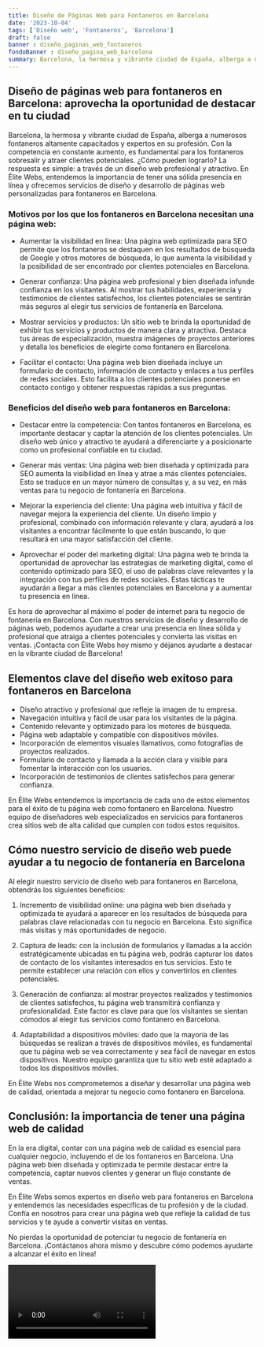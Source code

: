 ```yaml
---
title: Diseño de Páginas Web para Fontaneros en Barcelona
date: '2023-10-04'
tags: ['Diseño web', 'Fontaneros', 'Barcelona']
draft: false
banner : diseño_paginas_web_fontaneros
fondoBanner : diseño_pagina_web_barcelona
summary: Barcelona, la hermosa y vibrante ciudad de España, alberga a numerosos fontaneros altamente capacitados y expertos en su profesión. Con la competencia en constante aumento, es fundamental para los fontaneros sobresalir y atraer clientes potenciales. ¿Cómo pueden lograrlo? La respuesta es simple a través de un diseño web profesional y atractivo. En Élite Webs, entendemos la importancia de tener una sólida presencia en línea y ofrecemos servicios de diseño y desarrollo de páginas web personalizadas para fontaneros en Barcelona.
---
```


## Diseño de páginas web para fontaneros en Barcelona: aprovecha la oportunidad de destacar en tu ciudad

Barcelona, la hermosa y vibrante ciudad de España, alberga a numerosos fontaneros altamente capacitados y expertos en su profesión. Con la competencia en constante aumento, es fundamental para los fontaneros sobresalir y atraer clientes potenciales. ¿Cómo pueden lograrlo? La respuesta es simple: a través de un diseño web profesional y atractivo. En Élite Webs, entendemos la importancia de tener una sólida presencia en línea y ofrecemos servicios de diseño y desarrollo de páginas web personalizadas para fontaneros en Barcelona.

### Motivos por los que los fontaneros en Barcelona necesitan una página web:

- Aumentar la visibilidad en línea: Una página web optimizada para SEO permite que los fontaneros se destaquen en los resultados de búsqueda de Google y otros motores de búsqueda, lo que aumenta la visibilidad y la posibilidad de ser encontrado por clientes potenciales en Barcelona.

- Generar confianza: Una página web profesional y bien diseñada infunde confianza en los visitantes. Al mostrar tus habilidades, experiencia y testimonios de clientes satisfechos, los clientes potenciales se sentirán más seguros al elegir tus servicios de fontanería en Barcelona.

- Mostrar servicios y productos: Un sitio web te brinda la oportunidad de exhibir tus servicios y productos de manera clara y atractiva. Destaca tus áreas de especialización, muestra imágenes de proyectos anteriores y detalla los beneficios de elegirte como fontanero en Barcelona.

- Facilitar el contacto: Una página web bien diseñada incluye un formulario de contacto, información de contacto y enlaces a tus perfiles de redes sociales. Esto facilita a los clientes potenciales ponerse en contacto contigo y obtener respuestas rápidas a sus preguntas.

### Beneficios del diseño web para fontaneros en Barcelona:

- Destacar entre la competencia: Con tantos fontaneros en Barcelona, es importante destacar y captar la atención de los clientes potenciales. Un diseño web único y atractivo te ayudará a diferenciarte y a posicionarte como un profesional confiable en tu ciudad.

- Generar más ventas: Una página web bien diseñada y optimizada para SEO aumenta la visibilidad en línea y atrae a más clientes potenciales. Esto se traduce en un mayor número de consultas y, a su vez, en más ventas para tu negocio de fontanería en Barcelona.

- Mejorar la experiencia del cliente: Una página web intuitiva y fácil de navegar mejora la experiencia del cliente. Un diseño limpio y profesional, combinado con información relevante y clara, ayudará a los visitantes a encontrar fácilmente lo que están buscando, lo que resultará en una mayor satisfacción del cliente.

- Aprovechar el poder del marketing digital: Una página web te brinda la oportunidad de aprovechar las estrategias de marketing digital, como el contenido optimizado para SEO, el uso de palabras clave relevantes y la integración con tus perfiles de redes sociales. Estas tácticas te ayudarán a llegar a más clientes potenciales en Barcelona y a aumentar tu presencia en línea.

Es hora de aprovechar al máximo el poder de internet para tu negocio de fontanería en Barcelona. Con nuestros servicios de diseño y desarrollo de páginas web, podemos ayudarte a crear una presencia en línea sólida y profesional que atraiga a clientes potenciales y convierta las visitas en ventas. ¡Contacta con Élite Webs hoy mismo y déjanos ayudarte a destacar en la vibrante ciudad de Barcelona!

<GifSeo />

<Cta />

## Elementos clave del diseño web exitoso para fontaneros en Barcelona

- Diseño atractivo y profesional que refleje la imagen de tu empresa.
- Navegación intuitiva y fácil de usar para los visitantes de la página.
- Contenido relevante y optimizado para los motores de búsqueda.
- Página web adaptable y compatible con dispositivos móviles.
- Incorporación de elementos visuales llamativos, como fotografías de proyectos realizados.
- Formulario de contacto y llamada a la acción clara y visible para fomentar la interacción con los usuarios.
- Incorporación de testimonios de clientes satisfechos para generar confianza.

En Élite Webs entendemos la importancia de cada uno de estos elementos para el éxito de tu página web como fontanero en Barcelona. Nuestro equipo de diseñadores web especializados en servicios para fontaneros crea sitios web de alta calidad que cumplen con todos estos requisitos. 

## Cómo nuestro servicio de diseño web puede ayudar a tu negocio de fontanería en Barcelona

Al elegir nuestro servicio de diseño web para fontaneros en Barcelona, obtendrás los siguientes beneficios:

1. Incremento de visibilidad online: una página web bien diseñada y optimizada te ayudará a aparecer en los resultados de búsqueda para palabras clave relacionadas con tu negocio en Barcelona. Esto significa más visitas y más oportunidades de negocio.

2. Captura de leads: con la inclusión de formularios y llamadas a la acción estratégicamente ubicadas en tu página web, podrás capturar los datos de contacto de los visitantes interesados en tus servicios. Esto te permite establecer una relación con ellos y convertirlos en clientes potenciales.

3. Generación de confianza: al mostrar proyectos realizados y testimonios de clientes satisfechos, tu página web transmitirá confianza y profesionalidad. Este factor es clave para que los visitantes se sientan cómodos al elegir tus servicios como fontanero en Barcelona.

4. Adaptabilidad a dispositivos móviles: dado que la mayoría de las búsquedas se realizan a través de dispositivos móviles, es fundamental que tu página web se vea correctamente y sea fácil de navegar en estos dispositivos. Nuestro equipo garantiza que tu sitio web esté adaptado a todos los dispositivos móviles.

En Élite Webs nos comprometemos a diseñar y desarrollar una página web de calidad, orientada a mejorar tu negocio como fontanero en Barcelona.

## Conclusión: la importancia de tener una página web de calidad

En la era digital, contar con una página web de calidad es esencial para cualquier negocio, incluyendo el de los fontaneros en Barcelona. Una página web bien diseñada y optimizada te permite destacar entre la competencia, captar nuevos clientes y generar un flujo constante de ventas.

En Élite Webs somos expertos en diseño web para fontaneros en Barcelona y entendemos las necesidades específicas de tu profesión y de la ciudad. Confía en nosotros para crear una página web que refleje la calidad de tus servicios y te ayude a convertir visitas en ventas.

No pierdas la oportunidad de potenciar tu negocio de fontanería en Barcelona. ¡Contáctanos ahora mismo y descubre cómo podemos ayudarte a alcanzar el éxito en línea!

<Video />

<CtaBot job='Fontaneros' city='Barcelona'/>

<Gmaps query='Barcelona+españa+maps' />